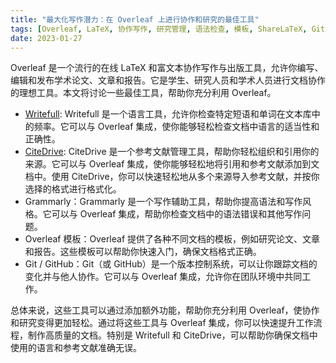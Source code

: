 ```yaml
---
title: "最大化写作潜力：在 Overleaf 上进行协作和研究的最佳工具"
tags: [Overleaf, LaTeX, 协作写作, 研究管理, 语法检查, 模板, ShareLaTeX, Git, GitHub, Writefull, CiteDrive, 引用管理, 语言工具, 写作辅助, 文档格式, 学术写作, 研究论文, 科学写作]
date: 2023-01-27
---
```


Overleaf 是一个流行的在线 LaTeX 和富文本协作写作与出版工具，允许你编写、编辑和发布学术论文、文章和报告。它是学生、研究人员和学术人员进行文档协作的理想工具。本文将讨论一些最佳工具，帮助你充分利用 Overleaf。


<CiteDrive />

* [Writefull](https://www.writefull.com/): Writefull 是一个语言工具，允许你检查特定短语和单词在文本库中的频率。它可以与 Overleaf 集成，使你能够轻松检查文档中语言的适当性和正确性。
* [CiteDrive](https://www.citedrive.com/): CiteDrive 是一个参考文献管理工具，帮助你轻松组织和引用你的来源。它可以与 Overleaf 集成，使你能够轻松地将引用和参考文献添加到文档中。使用 CiteDrive，你可以快速轻松地从多个来源导入参考文献，并按你选择的格式进行格式化。
* Grammarly：Grammarly 是一个写作辅助工具，帮助你提高语法和写作风格。它可以与 Overleaf 集成，帮助你检查文档中的语法错误和其他写作问题。
* Overleaf 模板：Overleaf 提供了各种不同文档的模板，例如研究论文、文章和报告。这些模板可以帮助你快速入门，确保文档格式正确。
* Git / GitHub：Git（或 GitHub）是一个版本控制系统，可以让你跟踪文档的变化并与他人协作。它可以与 Overleaf 集成，允许你在团队环境中共同工作。

总体来说，这些工具可以通过添加额外功能，帮助你充分利用 Overleaf，使协作和研究变得更加轻松。通过将这些工具与 Overleaf 集成，你可以快速提升工作流程，制作高质量的文档。特别是 Writefull 和 CiteDrive，可以帮助你确保文档中使用的语言和参考文献准确无误。
